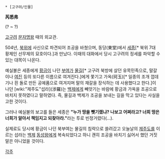  * [고구려/인물]

'''芮悉弗'''

(? ~ ?)

[[고구려]] [[문자명왕]] 때의 외교관.

504년, [[북위]]에 사신으로 파견되어 조공을 바쳤으며, 동당(東堂)에서 [[세종]][* 북위 7대 황제인 선무제의 묘호이다.]과 만났다. 이때의 대화에서 당시 고구려의 정세를 파악할 수 있는 대목이 나온다.

예실불은 세종에게 [[황금]]이 나던 [[부여]]가 [[물길]][* 고구려 북방에 살던 유목민족으로, 말갈이나 [[여진]] 등의 또다른 이름으로 여겨진다.]에게 쫓기고 가옥(珂玉)[* 일종의 조개 껍데기나 흰 돌로 만든 공예품으로 여겨지며 말의 재갈을 장식하는 데 사용했다고 한다.]이 나던 [wiki:"제주도"섭라](涉羅)는 [[백제]]에게 빼앗기는 바람에 황금과 가옥을 조공으로 바치지 못하였다고 말하였다. 즉, 물길과 백제가 조공을 보내는 길을 막고 있다는 사실을 고한 것이다.

그러나 예실불의 보고를 들은 세종은 '''"누가 땅을 뺏기랬냐? 나보고 어쩌라고? 너희 땅은 너희가 알아서 책임지고 되찾아라."'''라는 투로 빈정거렸다(...).

실제로도 당시에 황금이 나던 북부여는 물길의 침략으로 쓸려갔고 오늘날의 [[제주도]]를 이르는 섭라는 [[백제]] [[동성왕]]에게 복속되었다고 하니 괜히 조공을 바치기 싫어서 했던 거짓말은 아니었을 것이다.

[[각주]]
